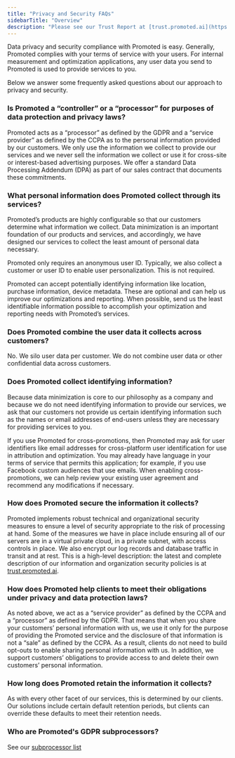 ```yaml
---
title: "Privacy and Security FAQs"
sidebarTitle: "Overview"
description: "Please see our Trust Report at [trust.promoted.ai](https://trust.promoted.ai) for our Technical and Organizational Security Measures as of May 16, 2023. Controlling details of how Promoted uses and secures data and cloud services are governed by your Order, Terms of Service, and DPA with Promoted. The latest versions of these terms are at [promoted.ai/terms](http://promoted.ai/terms)."
---
```


Data privacy and security compliance with Promoted is easy. Generally, Promoted complies with your terms of service with your users. For internal measurement and optimization applications, any user data you send to Promoted is used to provide services to you.

Below we answer some frequently asked questions about our approach to privacy and security. 

### Is Promoted a “controller” or a “processor” for purposes of data protection and privacy laws?

Promoted acts as a “processor” as defined by the GDPR and a “service provider” as defined by the CCPA as to the personal information provided by our customers. We only use the information we collect to provide our services and we never sell the information we collect or use it for cross-site or interest-based advertising purposes. We offer a standard Data Processing Addendum (DPA) as part of our sales contract that documents these commitments. 

### What personal information does Promoted collect through its services?

Promoted’s products are highly configurable so that our customers determine what information we collect. Data minimization is an important foundation of our products and services, and accordingly, we have designed our services to collect the least amount of personal data necessary.

Promoted only requires an anonymous user ID. Typically, we also collect a customer or user ID to enable user personalization. This is not required.

Promoted can accept potentially identifying information like location, purchase information, device metadata. These are optional and can help us improve our optimizations and reporting. When possible, send us the least identifiable information possible to accomplish your optimization and reporting needs with Promoted’s services.

### Does Promoted combine the user data it collects across customers?

No. We silo user data per customer. We do not combine user data or other confidential data across customers.

### Does Promoted collect identifying information?

Because data minimization is core to our philosophy as a company and because we do not need identifying information to provide our services, we ask that our customers not provide us certain identifying information such as the names or email addresses of end-users unless they are necessary for providing services to you.

If you use Promoted for cross-promotions, then Promoted may ask for user identifiers like email addresses for cross-platform user identification for use in attribution and optimization. You may already have language in your terms of service that permits this application; for example, if you use Facebook custom audiences that use emails. When enabling cross-promotions, we can help review your existing user agreement and recommend any modifications if necessary.

### How does Promoted secure the information it collects?

Promoted implements robust technical and organizational security measures to ensure a level of security appropriate to the risk of processing at hand. Some of the measures we have in place include ensuring all of our servers are in a virtual private cloud, in a private subnet, with access controls in place. We also encrypt our log records and database traffic in transit and at rest. This is a high-level description: the latest and complete description of our information and organization security policies is at [trust.promoted.ai](https://trust.promoted.ai).

### How does Promoted help clients to meet their obligations under privacy and data protection laws?

As noted above, we act as a “service provider” as defined by the CCPA and a “processor” as defined by the GDPR. That means that when you share your customers’ personal information with us, we use it only for the purpose of providing the Promoted service and the disclosure of that information is not a “sale” as defined by the CCPA. As a result, clients do not need to build opt-outs to enable sharing personal information with us. In addition, we support customers’ obligations to provide access to and delete their own customers’ personal information. 

### How long does Promoted retain the information it collects?

As with every other facet of our services, this is determined by our clients. Our solutions include certain default retention periods, but clients can override these defaults to meet their retention needs.

### Who are Promoted's GDPR subprocessors?

See our [subprocessor list](http://promoted.ai/subprocessor-list)